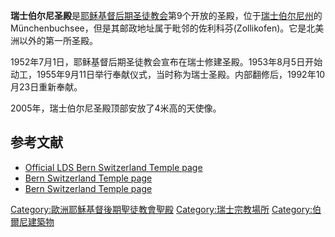 {{Infobox religious building
| 名字 = 瑞士伯爾尼聖殿
| 圖片 = Temple mormon Berne.JPG
| 圖片說明 = 德文：Bern Schweiz Tempel/法文：Temple de Berne Suisse
| 地圖 =
| 地圖尺寸 =
| 地圖說明 =
| 坐標 = {{coord|47|0|7.891200|N|7|27|29.67839|E|type:landmark_region:CH|display=title}}
| 宗教 = [[基督教|基督教]]
| 位置 =
| 神 =
| 宗教禮儀 =
| 派別 = [[耶穌基督後期聖徒教會|耶穌基督後期聖徒教會]]
| 節日 =
| 小區 =
| 分區 =
| 基層政權 = [[措利科芬|措利科芬]]
| 區 =
| 領地 =
| 地方行政區 = 
| 州 = [[伯恩州|伯恩州]]
| 省 = 
| 地區 = 
| 國家 = [[瑞士|瑞士]]
| 行政 =
| 開光年份 =
| 狀態 =
| 傳統稱號 =
| 所有者 =
| 領導 =
| 婆多羅迦 =
| 主保聖人 =
| 官方網站 =
| 建築師 =
| 建築類型 =
| 建築風格 = [[現代建築|現代式]]
| 建築材料 =
| 建立者 =
| 資助者 =
| 總承包商 =
| 建立日期 =
| 奠基 = 1953年8月5日由大衛·奧·麥基會長主持
| 竣工 = 1955年9月11日至15日由大衛·奧·麥基會長奉獻
| 建設成本 =
| 毀壞 =
| 正立面朝向 =
| 容納人數 =
| 長度 =
| 寬度 =
| 中殿寬度 =
| 內部面積 = 3302平方公尺
| 最高高度 =
| 穹頂 =
| 外穹頂高度 =
| 內穹頂高度 =
| 外穹頂直徑 =
| 內穹頂直徑 =
| 宣禮塔 =
| 宣禮塔高度 =
| 尖塔 =
| 尖塔高度 = 
| 場地面積 = 3公頃
| 寺廟 =
| 紀念碑 =
| 神社 =
| 碑銘 =
| 海拔 =
| 官方名稱1 =
| 類型1 =
| 標準1 =
| 指定日期1 =
| 父列表1 =
| 參考編號1 =
| 官方名稱2 =
| 類型2 =
| 標準2 =
| 指定日期2 =
| 父列表2 = 9
| 參考編號2 =
}}
'''瑞士伯尔尼圣殿'''是[[耶稣基督后期圣徒教会|耶稣基督后期圣徒教会]]第9个开放的圣殿，位于[[瑞士|瑞士]][[伯尔尼州|伯尔尼州]]的Münchenbuchsee，但是其邮政地址属于毗邻的佐利科芬(Zollikofen)。它是北美洲以外的第一所圣殿。

1952年7月1日，耶稣基督后期圣徒教会宣布在瑞士修建圣殿。1953年8月5日开始动工，1955年9月11日举行奉献仪式，当时称为瑞士圣殿。内部翻修后，1992年10月23日重新奉献。

2005年，瑞士伯尔尼圣殿顶部安放了4米高的天使像。

==参考文献==
{{Reflist}}
{{commonscat-inline|Bern Switzerland Temple}}
* [http://www.lds.org/temples/main/0,11204,1912-1-45-1,00.html Official LDS Bern Switzerland Temple page] {{Wayback|url=http://www.lds.org/temples/main/0,11204,1912-1-45-1,00.html |date=20101123012951 }}
* [https://web.archive.org/web/20070308044624/http://www.ldschurchtemples.com/bern/ Bern Switzerland Temple page]
* [https://www.webcitation.org/query?url=http://www.geocities.com/Athens/Parthenon/4909/swiss.html&date=2009-10-25+06:18:15  Bern Switzerland Temple page]

{{耶穌基督後期聖徒教會聖殿}}

[[Category:歐洲耶穌基督後期聖徒教會聖殿|Category:歐洲耶穌基督後期聖徒教會聖殿]]
[[Category:瑞士宗教場所|Category:瑞士宗教場所]]
[[Category:伯爾尼建築物|Category:伯爾尼建築物]]